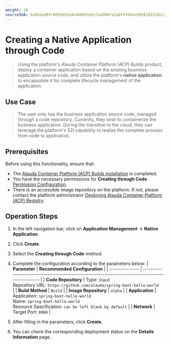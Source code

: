 ```yaml
---
weight: 10
sourceSHA: 5a9b5a49fc8055b91d4e4b80d1e61fa58867e2abf4f04ec0928103310e12865a
---
```


# Creating a Native Application through Code

> Using the platform's Alauda Container Platform (ACP) Builds product, deploy a container application based on the existing business application source code, and utilize the platform's **native application** to encapsulate it for complete lifecycle management of the application.

## Use Case

> The user only has the business application source code, managed through a code repository. Currently, they wish to containerize the business application. During the transition to the cloud, they can leverage the platform's S2I capability to realize the complete process from code to application.

## Prerequisites

Before using this functionality, ensure that:

- The [Alauda Container Platform (ACP) Builds installation](../install_builds/install_builds_opeator.mdx) is completed.
- You have the necessary permissions for **Creating through Code** [Permission Configuration](../permissions.mdx).
- There is an accessible image repository on the platform. If not, please contact the platform administrator [Deploying Alauda Container Platform (ACP) Registry](../../image/install_registry.mdx).

## Operation Steps

1. In the left navigation bar, click on **Application Management** -> **Native Application**.

2. Click **Create**.

3. Select the **Creating through Code** method.

4. Complete the configuration according to the parameters below:
   | **Parameter**   | **Recommended Configuration**                                                                     |
   | :-------------- | :------------------------------------------------------------------------------------------------ |
   | **Code Repository** | Type: `Input`<br /> Repository URL: `https://github.com/alauda/spring-boot-hello-world`<br />         |
   | **Build Method** | `Build`                                                                                           |
   | **Image Repository** | `alpha`                                                                                          |
   | **Application**   | Application: `spring-boot-hello-world`<br /> Name: `spring-boot-hello-world` <br /> Resource Specification: `can be left blank by default` |
   | **Network**   | Target Port: `8080`                                                                                |

5. After filling in the parameters, click **Create**.

6. You can check the corresponding deployment status on the **Details Information** page.
